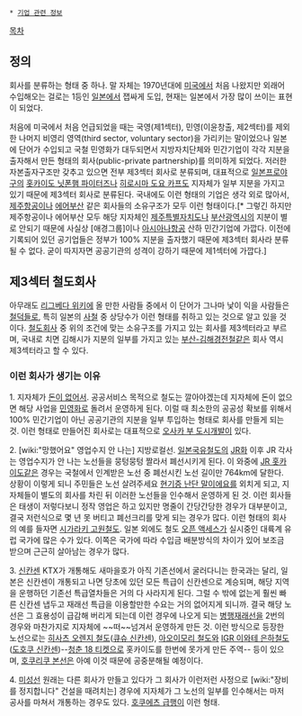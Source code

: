  * [[기업 관련 정보]]

[[목차]]
== 정의 ==
회사를 분류하는 형태 중 하나. 말 자체는 1970년대에 [[미국]]에서 처음 나왔지만 외래어 수입해오는 걸로는 1등인 [[일본]]에서 잽싸게 도입, 현재는 일본에서 가장 많이 쓰이는 표현이 되었다.

처음에 미국에서 처음 언급되었을 때는 국영(제1섹터), 민영(이윤창출, 제2섹터)를 제외한 나머지 비영리 영역(third sector, voluntary sector)을 가리키는 말이었으나 일본에 단어가 수입되고 국철 민영화가 대두되면서 지방자치단체와 민간기업이 각각 지분을 출자해서 만든 형태의 회사(public-private partnership)를 의미하게 되었다. 저러한 자본출자구조만 갖추고 있으면 전부 제3섹터 회사로 분류되며, 대표적으로 [[일본프로야구]]의 [[홋카이도 닛폰햄 파이터즈]]나 [[히로시마 도요 카프]]도 지자체가 일부 지분을 가지고 있기 때문에 제3섹터 회사로 분류된다. 국내에도 이런 형태의 기업은 생각 외로 많아서, [[제주항공]]이나 [[에어부산]] 같은 회사들의 소유구조가 모두 이런 형태이다.[* 그렇긴 하지만 제주항공이나 에어부산 모두 해당 지자체인 [[제주특별자치도]]나 [[부산광역시]]의 지분이 별로 안되기 때문에 사실상 [애경그룹]이나 [[아시아나항공]] 산하 민간기업에 가깝다. 이전에 기록되어 있던 공기업들은 정부가 100% 지분을 출자했기 때문에 제3섹터 회사라 분류될 수 없다. 굳이 따지자면 공공기관의 성격이 강하기 때문에 제1섹터에 가깝다.]

== 제3섹터 철도회사 ==
아무래도 [[리그베다 위키]]에 올 만한 사람들 중에서 이 단어가 그나마 낯이 익을 사람들은 [[철덕]]들로, 특히 일본의 [[사철]] 중 상당수가 이런 형태를 취하고 있는 것으로 알고 있을 것이다. [[철도]]회사 중 위의 조건에 맞는 소유구조를 가지고 있는 회사를 제3섹터라고 부르며, 국내로 치면 김해시가 지분의 일부를 가지고 있는 [[부산-김해경전철]]같은 회사 역시 제3섹터라고 할 수 있다.

=== 이런 회사가 생기는 이유 ===
1. 지자체가 [[돈이 없어]]서.
공공서비스 목적으로 철도는 깔아야겠는데 지자체에 돈이 없으면 해당 사업을 [[민영화]]로 돌려서 운영하게 된다. 이럴 때 최소한의 공공성 확보를 위해서 100% 민간기업이 아닌 공공기관의 지분을 일부 투입하는 형태로 회사를 만들게 되는 것. 이런 형태로 만들어진 회사로는 대표적으로 [[오사카 부 도시개발]]이 있다.

2. [wiki:"망했어요" 영업수지 안 나는] 지방로컬선.
[[일본국유철도]]의 [[JR]]화 이후 JR 각사는 영업수지가 안 나는 노선들을 뭉텅뭉텅 짤라서 폐선시키게 된다. 이 와중에 [[JR 홋카이도]]같은 경우는 국철에서 인계받은 노선 중 폐선시킨 노선 길이만 764km에 달한다. 상황이 이렇게 되니 주민들은 노선 살려주세요 [[현기증 난단 말이에요]]를 외치게 되고, 지자체들이 별도의 회사를 차린 뒤 이러한 노선들을 인수해서 운영하게 된 것. 이런 회사들은 태생이 저렇다보니 정작 영업은 하고 있지만 명줄이 간당간당한 경우가 대부분이고, 결국 저런식으로 몇 년 못 버티고 폐선크리를 맞게 되는 경우가 많다. 이런 형태의 회사의 예를 들자면 [[시가라키 고원철도]]. 일본 외에도 철도 [[오픈 액세스]]가 실시중인 대륙계 유럽 국가에 많은 수가 있다. 이쪽은 국가에 따라 수입금 배분방식의 차이가 있어 보조금 받으며 근근히 살아남는 경우가 많다.

3. [[신칸센]]
KTX가 개통해도 새마을호가 아직 기존선에서 굴러다니는 한국과는 달리, 일본은 신칸센이 개통되고 나면 당초에 있던 모든 특급이 신칸센으로 계승되며, 해당 지역을 운행하던 기존선 특급열차들은 거의 다 사라지게 된다. 그럴 수 밖에 없는게 훨씬 빠른 신칸센 냅두고 재래선 특급을 이용할만한 수요는 거의 없어지게 되니까. 결국 해당 노선은 그 효용성이 급감해 버리게 되는데 이런 경우에 나오게 되는 [[병행재래선]]을 2번의 경우와 마찬가지로 지자체에 ~~떠~~넘겨서 운영하게 만든 것. 이런 방식으로 등장한 노선으로는 [[히사츠 오렌지 철도]]([[큐슈 신칸센]]), [[아오이모리 철도]]와 [[IGR 이와테 은하철도]]([[도호쿠 신칸센]])--[[청춘 18 티켓]]으로 홋카이도를 한번에 못가게 만든 주역-- 등이 있으며, [[호쿠리쿠 본선]]은 아예 이것 때문에 공중분해될 예정이다.

4. [[미성선]]
원래는 다른 회사가 만들고 있다가 그 회사가 이런저런 사정으로 [wiki:"장비를 정지합니다" 건설을 때려치는] 경우에 지자체가 그 노선의 일부를 인수해서는 마저 공사를 마쳐서 개통하는 경우도 있다. [[호쿠에츠 급행]]이 이런 형태.
